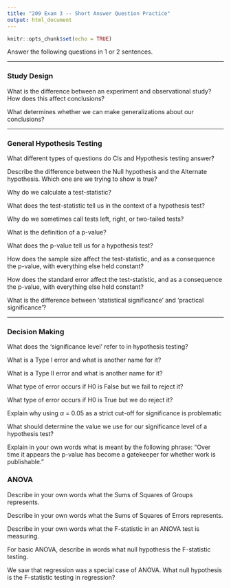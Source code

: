---
title: "209 Exam 3 -- Short Answer Question Practice"
output: html_document
---

```{r setup, include=FALSE}
knitr::opts_chunk$set(echo = TRUE)
```

Answer the following questions in 1 or 2 sentences.

--- 

### Study Design

What is the difference between an experiment and observational study? How does this affect conclusions?

What determines whether we can make generalizations about our conclusions?

---

### General Hypothesis Testing

What different types of questions do CIs and Hypothesis testing answer? 

Describe the difference between the Null hypothesis and the Alternate hypothesis. Which one are we trying to show is true? 

Why do we calculate a test-statistic?

What does the test-statistic tell us in the context of a hypothesis test?

Why do we sometimes call tests left, right, or two-tailed tests? 

What is the definition of a p-value?

What does the p-value tell us for a hypothesis test?

How does the sample size affect the test-statistic, and as a consequence the p-value, with everything else held constant? 

How does the standard error affect the test-statistic, and as a consequence the p-value, with everything else held constant? 

What is the difference between ‘statistical significance’ and ‘practical significance’?

---

### Decision Making

What does the ‘significance level’ refer to in hypothesis testing?

What is a Type I error and what is another name for it?

What is a Type II error and what is another name for it?

What type of error occurs if H0 is False but we fail to reject it? 

What type of error occurs if H0 is True but we do reject it? 

Explain why using $\alpha$ = 0.05 as a strict cut-off for significance is problematic

What should determine the value we use for our significance level of a hypothesis test?

Explain in your own words what is meant by the following phrase: “Over time it appears the p-value has become a gatekeeper for whether work is publishable.”

### ANOVA

Describe in your own words what the Sums of Squares of Groups represents.

Describe in your own words what the Sums of Squares of Errors represents.

Describe in your own words what the F-statistic in an ANOVA test is measuring.

For basic ANOVA, describe in words what null hypothesis the F-statistic testing.

We saw that regression was a special case of ANOVA. What null hypothesis is the F-statistic testing in regression?
